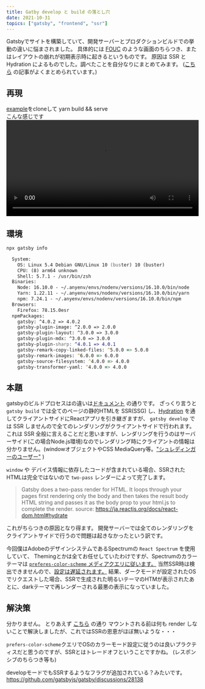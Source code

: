 ```yaml
---
title: Gatby develop と build の落とし穴
date: 2021-10-31
topics: ["gatsby", "frontend", "ssr"]
---
```



Gatsbyでサイトを構築していて、開発サーバーとプロダクションビルドでの挙動の違いに悩まされました。
具体的には [FOUC](https://en.wikipedia.org/wiki/Flash_of_unstyled_content) のような画面のちらつき、またはレイアウトの崩れが初期表示時に起きるというものです。
原因は SSR と Hydration によるものでした。調べたことを自分なりにまとめてみます。
([こちら](https://www.joshwcomeau.com/react/the-perils-of-rehydration/#server-side-rendering-101) の記事がよくまとめられています。)

## 再現
[example](https://github.com/devongovett/rsp-gatsby)をcloneして yarn build && serve  
こんな感じです
<video width="100%" controls src={flashing} />

## 環境

```zsh
npx gatsby info

  System:
    OS: Linux 5.4 Debian GNU/Linux 10 (buster) 10 (buster)
    CPU: (8) arm64 unknown
    Shell: 5.7.1 - /usr/bin/zsh
  Binaries:
    Node: 16.10.0 - ~/.anyenv/envs/nodenv/versions/16.10.0/bin/node
    Yarn: 1.22.11 - ~/.anyenv/envs/nodenv/versions/16.10.0/bin/yarn
    npm: 7.24.1 - ~/.anyenv/envs/nodenv/versions/16.10.0/bin/npm
  Browsers:
    Firefox: 78.15.0esr
  npmPackages:
    gatsby: ^4.0.2 => 4.0.2
    gatsby-plugin-image: ^2.0.0 => 2.0.0
    gatsby-plugin-layout: ^3.0.0 => 3.0.0
    gatsby-plugin-mdx: ^3.0.0 => 3.0.0
    gatsby-plugin-sharp: ^4.0.1 => 4.0.1
    gatsby-remark-copy-linked-files: ^5.0.0 => 5.0.0
    gatsby-remark-images: ^6.0.0 => 6.0.0
    gatsby-source-filesystem: ^4.0.0 => 4.0.0
    gatsby-transformer-yaml: ^4.0.0 => 4.0.0
```

## 本題
gatsbyのビルドプロセスはの違いは[ドキュメント](https://www.gatsbyjs.com/docs/conceptual/overview-of-the-gatsby-build-process/#understanding-gatsby-develop-runtime) の通りです。
ざっくり言うと `gatsby build` では全てのページの静的HTMLを SSR(SSG) し、[Hydration](https://www.gatsbyjs.com/docs/conceptual/react-hydration/) を通してクライアントサイドにReactアプリを引き継ぎますが、
`gatsby develop` では SSR しませんので全てのレンダリングがクライアントサイドで行われます。
これは SSR 全般に言えることだと思いますが、レンダリングを行うのはサーバーサイド(この場合Node.js環境)なのでレンダリング時にクライアントの情報は分かりません。(windowオブジェクトやCSS MediaQuery等。["シュレディンガーのユーザー"](https://www.joshwcomeau.com/react/the-perils-of-rehydration/#schrodingers-user) )

`window` や デバイス情報に依存したコードが含まれている場合、SSRされたHTMLは完全ではないので `two-pass` レンダーによって完了します。
> Gatsby does a two-pass render for HTML. It loops through your pages first rendering only the body and then takes the result body HTML string and passes it as the body prop to your html.js to complete the render.
> source: https://ja.reactjs.org/docs/react-dom.html#hydrate

これがちらつきの原因となり得ます。
開発サーバーでは全てのレンダリングをクライアントサイドで行うので問題は起きなかったという訳です。

今回僕はAdobeのデザインシステムであるSpectrumの `React Spectrum` を使用していて、
Themingとかは全てお任せしていたわけですが、Spectrumのカラーテーマは [`preferes-color-scheme` メディアクエリに従います。](https://react-spectrum.adobe.com/react-spectrum/theming.html#color-schemes)
当然SSR時は検出できませんので、[設定は遅延されます。](https://react-spectrum.adobe.com/react-spectrum/ssr.html#ssr-provider)
結果、ダークモードが設定されたOSでリクエストした場合、SSRで生成された明るいテーマのHTMが表示されたあとに、darkテーマで再レンダーされる最悪の表示になっていました。

## 解決策
分かりません。
とりあえず [こちら](https://www.joshwcomeau.com/react/the-perils-of-rehydration/#the-solution) の通り
マウントされる前は何も render しないことで解決しましたが、これではSSRの恩恵がほぼ無いような・・・

`prefers-color-scheme`クエリでOSのカラーモード設定に従うのは良いプラクティスだと思うのですが、SSRとはトレードオフということですかね。
(レスポンシブのちらつき等も)

developモードでもSSRするようなフラグが追加されている？みたいです。
https://github.com/gatsbyjs/gatsby/discussions/28138
